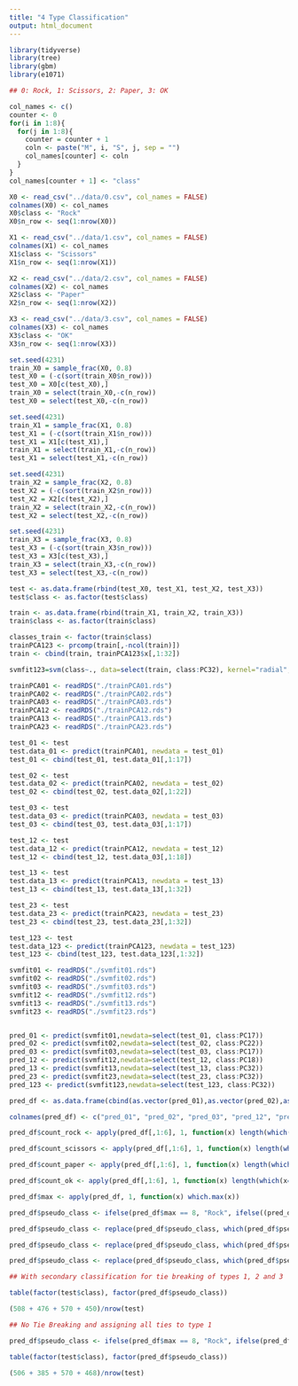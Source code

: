 ```yaml
---
title: "4 Type Classification"
output: html_document
---
```


```r

library(tidyverse)
library(tree)
library(gbm)
library(e1071)

```

```r

## 0: Rock, 1: Scissors, 2: Paper, 3: OK

col_names <- c()
counter <- 0
for(i in 1:8){
  for(j in 1:8){
    counter = counter + 1
    coln <- paste("M", i, "S", j, sep = "")
    col_names[counter] <- coln
  }
}
col_names[counter + 1] <- "class" 

X0 <- read_csv("../data/0.csv", col_names = FALSE)
colnames(X0) <- col_names
X0$class <- "Rock"
X0$n_row <- seq(1:nrow(X0))

X1 <- read_csv("../data/1.csv", col_names = FALSE)
colnames(X1) <- col_names
X1$class <- "Scissors"
X1$n_row <- seq(1:nrow(X1))

X2 <- read_csv("../data/2.csv", col_names = FALSE)
colnames(X2) <- col_names
X2$class <- "Paper"
X2$n_row <- seq(1:nrow(X2))

X3 <- read_csv("../data/3.csv", col_names = FALSE)
colnames(X3) <- col_names
X3$class <- "OK"
X3$n_row <- seq(1:nrow(X3))

set.seed(4231)
train_X0 = sample_frac(X0, 0.8)
test_X0 = (-c(sort(train_X0$n_row)))
test_X0 = X0[c(test_X0),]
train_X0 = select(train_X0,-c(n_row))
test_X0 = select(test_X0,-c(n_row))

set.seed(4231)
train_X1 = sample_frac(X1, 0.8)
test_X1 = (-c(sort(train_X1$n_row)))
test_X1 = X1[c(test_X1),]
train_X1 = select(train_X1,-c(n_row))
test_X1 = select(test_X1,-c(n_row))

set.seed(4231)
train_X2 = sample_frac(X2, 0.8)
test_X2 = (-c(sort(train_X2$n_row)))
test_X2 = X2[c(test_X2),]
train_X2 = select(train_X2,-c(n_row))
test_X2 = select(test_X2,-c(n_row))

set.seed(4231)
train_X3 = sample_frac(X3, 0.8)
test_X3 = (-c(sort(train_X3$n_row)))
test_X3 = X3[c(test_X3),]
train_X3 = select(train_X3,-c(n_row))
test_X3 = select(test_X3,-c(n_row))

test <- as.data.frame(rbind(test_X0, test_X1, test_X2, test_X3))
test$class <- as.factor(test$class)

```

```r

train <- as.data.frame(rbind(train_X1, train_X2, train_X3))
train$class <- as.factor(train$class)

classes_train <- factor(train$class)
trainPCA123 <- prcomp(train[,-ncol(train)])
train <- cbind(train, trainPCA123$x[,1:32])

svmfit123=svm(class~., data=select(train, class:PC32), kernel="radial", gamma=0.1, cost=2.7)

```


```r

trainPCA01 <- readRDS("./trainPCA01.rds")
trainPCA02 <- readRDS("./trainPCA02.rds")
trainPCA03 <- readRDS("./trainPCA03.rds")
trainPCA12 <- readRDS("./trainPCA12.rds")
trainPCA13 <- readRDS("./trainPCA13.rds")
trainPCA23 <- readRDS("./trainPCA23.rds")

test_01 <- test
test.data_01 <- predict(trainPCA01, newdata = test_01)
test_01 <- cbind(test_01, test.data_01[,1:17])

test_02 <- test
test.data_02 <- predict(trainPCA02, newdata = test_02)
test_02 <- cbind(test_02, test.data_02[,1:22])

test_03 <- test
test.data_03 <- predict(trainPCA03, newdata = test_03)
test_03 <- cbind(test_03, test.data_03[,1:17])

test_12 <- test
test.data_12 <- predict(trainPCA12, newdata = test_12)
test_12 <- cbind(test_12, test.data_03[,1:18])

test_13 <- test
test.data_13 <- predict(trainPCA13, newdata = test_13)
test_13 <- cbind(test_13, test.data_13[,1:32])

test_23 <- test
test.data_23 <- predict(trainPCA23, newdata = test_23)
test_23 <- cbind(test_23, test.data_23[,1:32])

test_123 <- test
test.data_123 <- predict(trainPCA123, newdata = test_123)
test_123 <- cbind(test_123, test.data_123[,1:32]) 

svmfit01 <- readRDS("./svmfit01.rds")
svmfit02 <- readRDS("./svmfit02.rds")
svmfit03 <- readRDS("./svmfit03.rds")
svmfit12 <- readRDS("./svmfit12.rds")
svmfit13 <- readRDS("./svmfit13.rds")
svmfit23 <- readRDS("./svmfit23.rds")


pred_01 <- predict(svmfit01,newdata=select(test_01, class:PC17))
pred_02 <- predict(svmfit02,newdata=select(test_02, class:PC22))
pred_03 <- predict(svmfit03,newdata=select(test_03, class:PC17))
pred_12 <- predict(svmfit12,newdata=select(test_12, class:PC18))
pred_13 <- predict(svmfit13,newdata=select(test_13, class:PC32))
pred_23 <- predict(svmfit23,newdata=select(test_23, class:PC32))
pred_123 <- predict(svmfit123,newdata=select(test_123, class:PC32))

pred_df <- as.data.frame(cbind(as.vector(pred_01),as.vector(pred_02),as.vector(pred_03), as.vector(pred_12), as.vector(pred_13), as.vector(pred_23), as.vector(pred_123)))

colnames(pred_df) <- c("pred_01", "pred_02", "pred_03", "pred_12", "pred_13", "pred_23", "pred_123")

pred_df$count_rock <- apply(pred_df[,1:6], 1, function(x) length(which(x=="Rock")))

pred_df$count_scissors <- apply(pred_df[,1:6], 1, function(x) length(which(x=="Scissors")))

pred_df$count_paper <- apply(pred_df[,1:6], 1, function(x) length(which(x=="Paper")))

pred_df$count_ok <- apply(pred_df[,1:6], 1, function(x) length(which(x=="OK")))

pred_df$max <- apply(pred_df, 1, function(x) which.max(x))

pred_df$pseudo_class <- ifelse(pred_df$max == 8, "Rock", ifelse((pred_df$count_scissors == 2 & pred_df$count_paper == 2 & pred_df$count_ok == 2), pred_123, ifelse(pred_df$max == 9, "Scissors", ifelse(pred_df$max == 10, "Paper", "OK"))))

pred_df$pseudo_class <- replace(pred_df$pseudo_class, which(pred_df$pseudo_class == 1), "OK")

pred_df$pseudo_class <- replace(pred_df$pseudo_class, which(pred_df$pseudo_class == 2), "Paper")

pred_df$pseudo_class <- replace(pred_df$pseudo_class, which(pred_df$pseudo_class == 3), "Scissors")

## With secondary classification for tie breaking of types 1, 2 and 3

table(factor(test$class), factor(pred_df$pseudo_class))

(508 + 476 + 570 + 450)/nrow(test)

## No Tie Breaking and assigning all ties to type 1

pred_df$pseudo_class <- ifelse(pred_df$max == 8, "Rock", ifelse(pred_df$max == 9, "Scissors", ifelse(pred_df$max == 10, "Paper", "OK")))

table(factor(test$class), factor(pred_df$pseudo_class))

(506 + 385 + 570 + 468)/nrow(test)

```